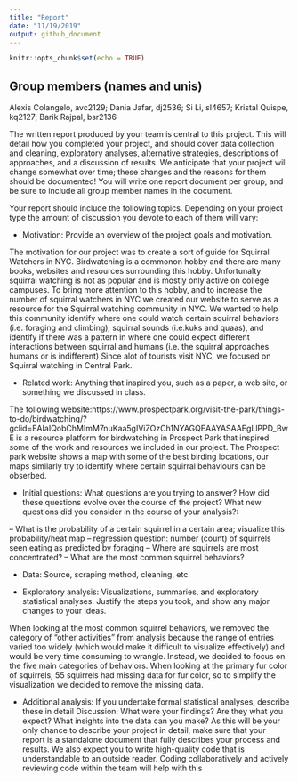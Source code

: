 ```yaml
---
title: "Report"
date: "11/19/2019"
output: github_document
---
```


```r
knitr::opts_chunk$set(echo = TRUE)
```

## Group members (names and unis)
Alexis Colangelo, avc2129;
Dania Jafar, dj2536;
Si Li, sl4657;
Kristal Quispe, kq2127;
Barik Rajpal, bsr2136

The written report produced by your team is central to this project. This will detail how you completed your project, and should cover data collection and cleaning, exploratory analyses, alternative strategies, descriptions of approaches, and a discussion of results. We anticipate that your project will change somewhat over time; these changes and the reasons for them should be documented! You will write one report document per group, and be sure to include all group member names in the document.

Your report should include the following topics. Depending on your project type the amount of discussion you devote to each of them will vary:

* Motivation: Provide an overview of the project goals and motivation.

The motivation for our project was to create a sort of guide for Squirral Watchers in NYC. Birdwatching is a commonon hobby and there are many books, websites and resources surrounding this hobby. Unfortunalty squirral watching is not as popular and is mostly only active on college campuses. To bring more attention to this hobby, and to increase the number of squirral watchers in NYC we created our website to serve as a resource for the Squirral watching community in NYC. We wanted to help this community identify where one could watch certain squirral behaviors (i.e. foraging and climbing), squirral sounds (i.e.kuks and quaas), and identify if there was a pattern in where one could expect different interactions between squirral and humans (i.e. the squirral approaches humans or is indifferent) Since alot of tourists visit NYC, we focused on Squirral watching in Central Park. 

* Related work: Anything that inspired you, such as a paper, a web site, or something we discussed in class.

The following website:https://www.prospectpark.org/visit-the-park/things-to-do/birdwatching/?gclid=EAIaIQobChMImM7nuKaa5gIViZOzCh1NYAGQEAAYASAAEgLlPPD_BwE is a resource platform for birdwatching in Prospect Park that inspired some of the work and resources we included in our project. The Prospect park website  shows a map with some of the best birding locations, our maps similarly try to identify where certain squirral behaviours can be obserbed. 

* Initial questions: What questions are you trying to answer? How did these questions evolve over the course of the project? What new questions did you consider in the course of your analysis?:

-- What is the probability of a certain squirrel in a certain area; visualize this probability/heat map
-- regression question: number (count) of squirrels seen eating as predicted by foraging 
-- Where are squirrels are most concentrated?
-- What are the most common squirrel behaviors? 

* Data: Source, scraping method, cleaning, etc.

* Exploratory analysis: Visualizations, summaries, and exploratory statistical analyses. Justify the steps you took, and show any major changes to your ideas.

When looking at the most common squirrel behaviors, we removed the category of "other activities" from analysis because the range of entries varied too widely (which would make it difficult to visualize effectively) and would be very time consuming to wrangle. Instead, we decided to focus on the five main categories of behaviors. When looking at the primary fur color of squirrels, 55 squirrels had missing data for fur color, so to simplify the visualization we decided to remove the missing data. 

* Additional analysis: If you undertake formal statistical analyses, describe these in detail
Discussion: What were your findings? Are they what you expect? What insights into the data can you make?
As this will be your only chance to describe your project in detail, make sure that your report is a standalone document that fully describes your process and results. We also expect you to write high-quality code that is understandable to an outside reader. Coding collaboratively and actively reviewing code within the team will help with this